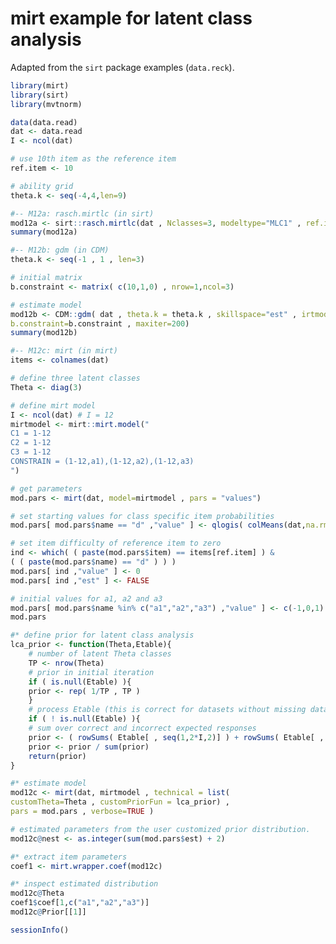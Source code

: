 # mirt example for latent class analysis

Adapted from the `sirt` package  examples (`data.reck`).

```r
library(mirt)
library(sirt)
library(mvtnorm)

data(data.read)
dat <- data.read
I <- ncol(dat)

# use 10th item as the reference item
ref.item <- 10

# ability grid
theta.k <- seq(-4,4,len=9)

#-- M12a: rasch.mirtlc (in sirt)
mod12a <- sirt::rasch.mirtlc(dat , Nclasses=3, modeltype="MLC1" , ref.item=ref.item )
summary(mod12a)

#-- M12b: gdm (in CDM)
theta.k <- seq(-1 , 1 , len=3)

# initial matrix
b.constraint <- matrix( c(10,1,0) , nrow=1,ncol=3)

# estimate model
mod12b <- CDM::gdm( dat , theta.k = theta.k , skillspace="est" , irtmodel="1PL",
b.constraint=b.constraint , maxiter=200)
summary(mod12b)

#-- M12c: mirt (in mirt)
items <- colnames(dat)

# define three latent classes
Theta <- diag(3)

# define mirt model
I <- ncol(dat) # I = 12
mirtmodel <- mirt::mirt.model("
C1 = 1-12
C2 = 1-12
C3 = 1-12
CONSTRAIN = (1-12,a1),(1-12,a2),(1-12,a3)
")

# get parameters
mod.pars <- mirt(dat, model=mirtmodel , pars = "values")

# set starting values for class specific item probabilities
mod.pars[ mod.pars$name == "d" ,"value" ] <- qlogis( colMeans(dat,na.rm=TRUE) )

# set item difficulty of reference item to zero
ind <- which( ( paste(mod.pars$item) == items[ref.item] ) &
( ( paste(mod.pars$name) == "d" ) ) )
mod.pars[ ind ,"value" ] <- 0
mod.pars[ ind ,"est" ] <- FALSE

# initial values for a1, a2 and a3
mod.pars[ mod.pars$name %in% c("a1","a2","a3") ,"value" ] <- c(-1,0,1)
mod.pars

#* define prior for latent class analysis
lca_prior <- function(Theta,Etable){
    # number of latent Theta classes
    TP <- nrow(Theta)
    # prior in initial iteration
    if ( is.null(Etable) ){
    prior <- rep( 1/TP , TP )
    }
    # process Etable (this is correct for datasets without missing data)
    if ( ! is.null(Etable) ){
    # sum over correct and incorrect expected responses
    prior <- ( rowSums( Etable[ , seq(1,2*I,2)] ) + rowSums( Etable[ , seq(2,2*I,2)]))}
    prior <- prior / sum(prior)
    return(prior)
}

#* estimate model
mod12c <- mirt(dat, mirtmodel , technical = list(
customTheta=Theta , customPriorFun = lca_prior) ,
pars = mod.pars , verbose=TRUE )

# estimated parameters from the user customized prior distribution.
mod12c@nest <- as.integer(sum(mod.pars$est) + 2)

#* extract item parameters
coef1 <- mirt.wrapper.coef(mod12c)

#* inspect estimated distribution
mod12c@Theta
coef1$coef[1,c("a1","a2","a3")]
mod12c@Prior[[1]]

sessionInfo()
```